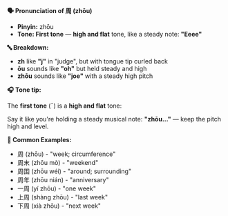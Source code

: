 **🗣️ Pronunciation of 周 (zhōu)**

- **Pinyin:** zhōu
- **Tone: First tone** — **high and flat** tone, like a steady note: **"Eeee"**

**🔤 Breakdown:**

- **zh** like **"j"** in "judge", but with tongue tip curled back
- **ōu** sounds like **"oh"** but held steady and high
- **zhōu** sounds like **"joe"** with a steady high pitch

**🎧 Tone tip:**

The **first tone** (ˉ) is a **high and flat** tone:

Say it like you're holding a steady musical note: **"zhōu..."** — keep the pitch high and level.

**📝 Common Examples:**

- 周 (zhōu) - "week; circumference"
- 周末 (zhōu mò) - "weekend"
- 周围 (zhōu wéi) - "around; surrounding"
- 周年 (zhōu nián) - "anniversary"
- 一周 (yí zhōu) - "one week"
- 上周 (shàng zhōu) - "last week"
- 下周 (xià zhōu) - "next week"
